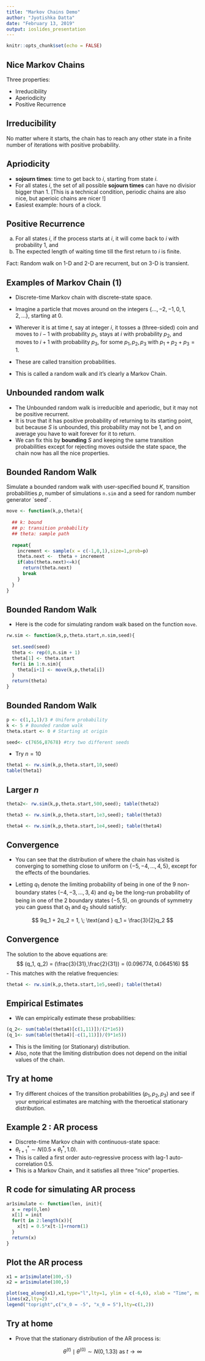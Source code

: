 ```yaml
---
title: "Markov Chains Demo"
author: "Jyotishka Datta"
date: "February 13, 2019"
output: ioslides_presentation
---
```


```r
knitr::opts_chunk$set(echo = FALSE)
```

## Nice Markov Chains 

Three properties: 

-  Irreducibility
-  Aperiodicity
-  Positive Recurrence

## Irreducibility 

No matter where it starts, the chain has to reach any other state in a finite number of iterations with positive probability.

## Apriodicity 

-  **sojourn times**: time to get back to $i$, starting from state $i$. 
-  For all states $i$, the set of all possible **sojourn times** can have no divisior bigger than $1$. [This is a technical condition, periodic chains are also nice, but aperioic chains are nicer !]
-  Easiest example: hours of a clock. 

## Positive Recurrence 

(a)  For all states $i$, if the process starts at $i$, it will come back to $i$ with probability 1, and 
(b)  The expected length of waiting time till the first return to $i$ is finite.

Fact: Random walk on 1-D and 2-D are recurrent, but on 3-D is transient. 


## Examples of Markov Chain (1)

-  Discrete-time Markov chain with discrete-state space. 

-  Imagine a particle that moves around on the integers $\{\ldots, -2,-1, 0, 1, 2, \ldots \}$, starting at 0. 
-  Wherever it is at time $t$, say at integer $i$, it tosses a (three-sided) coin and moves to $i-1$ with probability $p_1$, stays at $i$ with probability $p_2$, and moves to $i + 1$ with probability $p_3$, for some $p_1, p_2, p_3$ with $p_1 + p_2 + p_3 = 1$. 
-  These are called transition probabilities. 
-  This is called a random walk and it's clearly a Markov Chain.

## Unbounded random walk 

-  The Unbounded random walk is irreducible and aperiodic, but it may not be positive recurrent. 
-  It is true that it has positive probability of returning to its starting point, but because $S$ is unbounded, this probability may not be 1, and on average you have to wait forever for it to return. 
-  We can fix this by **bounding** $S$ and keeping the same transition probabilities except for rejecting moves outside the state space, the chain now has all the nice properties.  

## Bounded Random Walk 

Simulate a bounded random walk with user-specified bound $K$, transition probabilities $p$, number of simulations `n.sim` and a seed for random number generator `seed' . 

```R
move <- function(k,p,theta){
  
  ## k: bound 
  ## p: transition probability 
  ## theta: sample path 
  
  repeat{
    increment <- sample(x = c(-1,0,1),size=1,prob=p)
    theta.next <-  theta + increment 
    if(abs(theta.next)<=k){
      return(theta.next)
      break 
    }
  }
}
```

## Bounded Random Walk 

-  Here is the code for simulating random walk based on the function `move`.

```r
rw.sim <- function(k,p,theta.start,n.sim,seed){
  
  set.seed(seed)
  theta <- rep(0,n.sim + 1)
  theta[1] <- theta.start
  for(i in 1:n.sim){
    theta[i+1] <- move(k,p,theta[i])
  }
  return(theta)
}
```

## Bounded Random Walk 

```r
p <- c(1,1,1)/3 # Uniform probability 
k <- 5 # Bounded random walk 
theta.start <- 0 # Starting at origin 

seed<- c(7656,87678) #try two different seeds
```

-  Try $n = 10$ 

```r
theta1 <- rw.sim(k,p,theta.start,10,seed)
table(theta1)
```

## Larger $n$ {.smaller}

```r
theta2<- rw.sim(k,p,theta.start,500,seed); table(theta2)
```

```r
theta3 <- rw.sim(k,p,theta.start,1e3,seed); table(theta3)
```

```r
theta4 <- rw.sim(k,p,theta.start,1e4,seed); table(theta4)
```

## Convergence 

-  You can see that the distribution of where the chain has visited is converging to something close to uniform on 
$\{ -5, -4, . .. , 4, 5\}$, except for the effects of the boundaries.

-  Letting $q_1$ denote the limiting probability of being in one of the 9 non-boundary states $(-4, -3, .. . , 3, 4)$ and $q_2$ be the long-run probability of being in one of the 2 boundary states $(-5, 5)$, on grounds of symmetry you can guess that $q_1$ and $q_2$ should satisfy: 

$$
9q_1 + 2q_2 = 1, \; \text{and } q_1 = \frac{3}{2}q_2
$$

## Convergence {.smaller}

The solution to the above equations are: 
$$
(q_1, q_2) = (\frac{3}{31},\frac{2}{31}) = (0.096774, 0.064516)
$$
-  This matches with the relative frequencies: 
```R
theta4 <- rw.sim(k,p,theta.start,1e5,seed); table(theta4)
```

## Empirical Estimates 

-  We can empirically estimate these probabilities: 

```r
(q_2<- sum(table(theta4)[c(1,11)])/(2*1e5))
(q_1<- sum(table(theta4)[-c(1,11)])/(9*1e5))
```

-  This is the limiting (or Stationary) distribution. 
-  Also, note that the limiting distribution does not depend on the initial values of the chain. 

## Try at home 

-  Try different choices of the transition probabilities $(p_1, p_2, p_3)$ and see if your empirical estimates are matching with the theroetical stationary distribution. 

## Example 2 : AR process 

-  Discrete-time Markov chain with continuous-state space: 
-  $\theta^*_{t+1} \sim N(0.5 \times \theta^*_{t}, 1.0)$.
-  This is called a first order auto-regressive process with lag-1 auto-correlation $0.5$.
-  This is a Markov Chain, and it satisfies all three "nice" properties. 

## R code for simulating AR process 

```R
ar1simulate <- function(len, init){
  x = rep(0,len)
  x[1] = init
  for(t in 2:length(x)){
    x[t] = 0.5*x[t-1]+rnorm(1)
  }
  return(x)
}
```

## Plot the AR process

```r
x1 = ar1simulate(100,-5)
x2 = ar1simulate(100,5)

plot(seq_along(x1),x1,type="l",lty=1, ylim = c(-6,6), xlab = "Time", main = "AR(1)")
lines(x2,lty=2)
legend("topright",c("x_0 = -5", "x_0 = 5"),lty=c(1,2))
```


## Try at home 

-  Prove that the stationary distribution of the AR process is: 

$$
		\theta^{(t)} \mid \theta^{(0)} \sim N(0, 1.33) \text{ as } t \to \infty
$$

